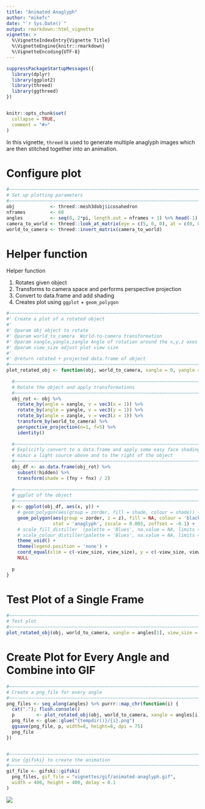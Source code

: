 ```yaml
---
title: "Animated Anaglyph"
author: "mikefc"
date: "`r Sys.Date()`"
output: rmarkdown::html_vignette
vignette: >
  %\VignetteIndexEntry{Vignette Title}
  %\VignetteEngine{knitr::rmarkdown}
  %\VignetteEncoding{UTF-8}
---
```


```r
suppressPackageStartupMessages({
  library(dplyr)
  library(ggplot2)
  library(threed)
  library(ggthreed)
})


knitr::opts_chunk$set(
  collapse = TRUE,
  comment = "#>"
)
```



In this vignette, `threed` is used to generate multiple anaglyph images which are then stitched
together into an animation.


# Configure plot

```r
#~~~~~~~~~~~~~~~~~~~~~~~~~~~~~~~~~~~~~~~~~~~~~~~~~~~~~~~~~~~~~~~~~~~~~~~~~~~~~
# Set up plotting parameters
#~~~~~~~~~~~~~~~~~~~~~~~~~~~~~~~~~~~~~~~~~~~~~~~~~~~~~~~~~~~~~~~~~~~~~~~~~~~~~
obj             <- threed::mesh3dobj$icosahedron
nframes         <- 60
angles          <- seq(0, 2*pi, length.out = nframes + 1) %>% head(-1)
camera_to_world <- threed::look_at_matrix(eye = c(5, 0, 0), at = c(0, 0, 0))
world_to_camera <- threed::invert_matrix(camera_to_world)
```



# Helper function

Helper function

1. Rotates given object
2. Transforms to camera space and performs perspective projection
3. Convert to data.frame and add shading
4. Creates plot using `ggplot` + `geom_polygon`

```r
#~~~~~~~~~~~~~~~~~~~~~~~~~~~~~~~~~~~~~~~~~~~~~~~~~~~~~~~~~~~~~~~~~~~~~~~~~~~~~
#' Create a plot of a rotated object
#'
#' @param obj object to rotate
#' @param world_to_camera  World-to-camera transformation
#' @param xangle,yangle,zangle Angle of rotation around the x,y,z axes
#' @param view_size adjust plot view size
#'
#' @return rotated + projected data.frame of object
#~~~~~~~~~~~~~~~~~~~~~~~~~~~~~~~~~~~~~~~~~~~~~~~~~~~~~~~~~~~~~~~~~~~~~~~~~~~~~
plot_rotated_obj <- function(obj, world_to_camera, xangle = 0, yangle = xangle + pi/2, zangle = xangle * 2, view_size = 0.3) {
  
  #~~~~~~~~~~~~~~~~~~~~~~~~~~~~~~~~~~~~~~~~~~~~~~~~~~~~~~~~~~~~~~~~~~~~~~~~~~~
  # Rotate the object and apply transformations
  #~~~~~~~~~~~~~~~~~~~~~~~~~~~~~~~~~~~~~~~~~~~~~~~~~~~~~~~~~~~~~~~~~~~~~~~~~~~
  obj_rot <- obj %>%
    rotate_by(angle = xangle, v = vec3(x = 1)) %>%
    rotate_by(angle = yangle, v = vec3(y = 1)) %>%
    rotate_by(angle = zangle, v = vec3(z = 1)) %>%
    transform_by(world_to_camera) %>%
    perspective_projection(n=1, f=5) %>%
    identity()
  
  #~~~~~~~~~~~~~~~~~~~~~~~~~~~~~~~~~~~~~~~~~~~~~~~~~~~~~~~~~~~~~~~~~~~~~~~~~~~
  # Explicitly convert to a data.frame and apply some easy face shading to
  # mimic a light source above and to the right of the object
  #~~~~~~~~~~~~~~~~~~~~~~~~~~~~~~~~~~~~~~~~~~~~~~~~~~~~~~~~~~~~~~~~~~~~~~~~~~~
  obj_df <- as.data.frame(obj_rot) %>% 
    subset(!hidden) %>%
    transform(shade = (fny + fnx) / 2)
  
  #~~~~~~~~~~~~~~~~~~~~~~~~~~~~~~~~~~~~~~~~~~~~~~~~~~~~~~~~~~~~~~~~~~~~~~~~~~~
  # ggplot of the object
  #~~~~~~~~~~~~~~~~~~~~~~~~~~~~~~~~~~~~~~~~~~~~~~~~~~~~~~~~~~~~~~~~~~~~~~~~~~~
  p <- ggplot(obj_df, aes(x, y)) +
    # geom_polygon(aes(group = zorder, fill = shade, colour = shade)) +
    geom_polygon(aes(group = zorder, z = z), fill = NA, colour = 'black', 
                 stat = 'anaglyph', zscale = 0.003, zoffset = -0.1) +
    # scale_fill_distiller  (palette = 'Blues', na.value = NA, limits = c(-1, 1)) +
    # scale_colour_distiller(palette = 'Blues', na.value = NA, limits = c(-1, 1)) +
    theme_void() +
    theme(legend.position = 'none') +
    coord_equal(xlim = c(-view_size, view_size), y = c(-view_size, view_size)) +
    NULL
  
  p
}
```



# Test Plot of a Single Frame


```r
#~~~~~~~~~~~~~~~~~~~~~~~~~~~~~~~~~~~~~~~~~~~~~~~~~~~~~~~~~~~~~~~~~~~~~~~~~~~~~
# Test plot
#~~~~~~~~~~~~~~~~~~~~~~~~~~~~~~~~~~~~~~~~~~~~~~~~~~~~~~~~~~~~~~~~~~~~~~~~~~~~~
plot_rotated_obj(obj, world_to_camera, xangle = angles[1], view_size = 0.25)
```



# Create Plot for Every Angle and Combine into GIF

```r
#~~~~~~~~~~~~~~~~~~~~~~~~~~~~~~~~~~~~~~~~~~~~~~~~~~~~~~~~~~~~~~~~~~~~~~~~~~~~~
# Create a png_file for every angle
#~~~~~~~~~~~~~~~~~~~~~~~~~~~~~~~~~~~~~~~~~~~~~~~~~~~~~~~~~~~~~~~~~~~~~~~~~~~~~
png_files <- seq_along(angles) %>% purrr::map_chr(function(i) {
  cat("."); flush.console()
  p        <- plot_rotated_obj(obj, world_to_camera, xangle = angles[i], view_size = 0.25)
  png_file <- glue::glue("{tempdir()}/{i}.png")
  ggsave(png_file, p, width=8, height=8, dpi = 75)
  png_file
})


#~~~~~~~~~~~~~~~~~~~~~~~~~~~~~~~~~~~~~~~~~~~~~~~~~~~~~~~~~~~~~~~~~~~~~~~~~~~~~
# Use {gifski} to create the animation
#~~~~~~~~~~~~~~~~~~~~~~~~~~~~~~~~~~~~~~~~~~~~~~~~~~~~~~~~~~~~~~~~~~~~~~~~~~~~~
gif_file <- gifski::gifski(
  png_files, gif_file = "vignettes/gif/animated-anaglyph.gif",
  width = 400, height = 400, delay = 0.1
)
```


![](gif/animated-anaglyph.gif)








